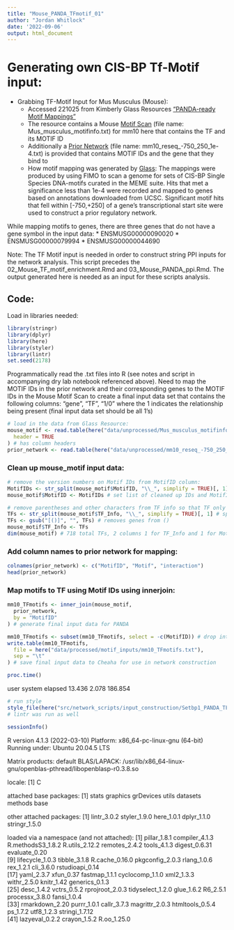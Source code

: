 ```yaml
---
title: "Mouse_PANDA_TFmotif_01"
author: "Jordan Whitlock"
date: '2022-09-06'
output: html_document
---
```


# Generating own CIS-BP Tf-Motif input:

* Grabbing TF-Motif Input for Mus Musculus (Mouse):
  * Accessed 221025 from Kimberly Glass Resources ["PANDA-ready Motif Mappings"](https://sites.google.com/a/channing.harvard.edu/kimberlyglass/tools/resources)
  * The resource contains a Mouse [Motif Scan](https://drive.google.com/file/d/12CROLzrirDOAgx5hlUTl-Vhu_LGsOhuR/view?usp=sharing) (file name: Mus_musculus_motifinfo.txt) for mm10 here that contains the TF and its MOTIF ID
  * Additionally a [Prior Network](https://drive.google.com/file/d/1F79g9dh9g3jINsxUpR5qfRwvzFsc-vRW/view?usp=sharing) (file name: mm10_reseq_-750_250_1e-4.txt) is provided that contains MOTIF IDs and the gene that they bind to
  * How motif mapping was generated by [Glass](https://journals.plos.org/plosone/article?id=10.1371/journal.pone.0064832#s2): The mappings were produced by using FIMO to scan a genome for sets of  CIS-BP Single Species DNA-motifs curated in the MEME suite. Hits that met a significance less than 1e-4 were recorded and mapped to genes based on annotations downloaded from UCSC. Significant motif hits that fell within [-750,+250] of a gene's transcriptional start site were used to construct a prior regulatory network. 

While mapping motifs to genes, there are three genes that do not have a gene symbol in the input data:
* ENSMUSG00000090020
* ENSMUSG00000079994
* ENSMUSG00000044690


Note: The TF Motif input is needed in order to construct string PPI inputs for the network analysis. This script precedes the 02_Mouse_TF_motif_enrichment.Rmd and 03_Mouse_PANDA_ppi.Rmd. The output generated here is needed as an input for these scripts analysis. 

## Code: 

Load in libraries needed:
```r
library(stringr)
library(dplyr)
library(here)
library(styler)
library(lintr)
set.seed(2178)
```


Programmatically read the .txt files into R (see notes and script in accompanying dry lab notebook referenced above). Need to map the MOTIF IDs in the prior network and their corresponding genes to the MOTIF IDs in the Mouse Motif Scan to create a final input data set that contains the following columns: "gene", "TF", "1/0" where the 1 indicates the relationship being present (final input data set should be all 1's)

```r
# load in the data from Glass Resource:
mouse_motif <- read.table(here("data/unprocessed/Mus_musculus_motifinfo.txt"),
  header = TRUE
) # has column headers
prior_network <- read.table(here("data/unprocessed/mm10_reseq_-750_250_1e-4.txt")) # does not have column headers
```

### Clean up mouse_motif input data:
```r
# remove the version numbers on Motif IDs from MotifID column:
MotifIDs <- str_split(mouse_motif$MotifID, "\\_", simplify = TRUE)[, 1] # grab list of IDs without version
mouse_motif$MotifID <- MotifIDs # set list of cleaned up IDs and MotifID column values

# remove parentheses and other characters from TF info so that TF only contains name of TF:
TFs <- str_split(mouse_motif$TF_Info, "\\_", simplify = TRUE)[, 1] # splits every column value out by separator and only grabs the gene names
TFs <- gsub("[()]", "", TFs) # removes genes from ()
mouse_motif$TF_Info <- TFs
dim(mouse_motif) # 718 total TFs, 2 columns 1 for TF_Info and 1 for MotifID. NOTE: there are three unknown genes that do not have a gene symbol (ENSMUSG00000090020, ENSMUSG00000079994, ENSMUSG00000044690), may need to remove later if cause issues in network construction
```

### Add column names to prior network for mapping:
```r
colnames(prior_network) <- c("MotifID", "Motif", "interaction")
head(prior_network)
```


### Map motifs to TF using Motif IDs using innerjoin:
```r
mm10_TFmotifs <- inner_join(mouse_motif,
  prior_network,
  by = "MotifID"
) # generate final input data for PANDA

mm10_TFmotifs <- subset(mm10_TFmotifs, select = -c(MotifID)) # drop interaction information and Motif IDs, because all interactions are present (represented as a 1) and this information is not needed for PANDA input
write.table(mm10_TFmotifs,
  file = here("data/processed/motif_inputs/mm10_TFmotifs.txt"),
  sep = "\t"
) # save final input data to Cheaha for use in network construction
```

```r
proc.time()
```
   user  system elapsed 
 13.436   2.078 186.854

```r
# run style
style_file(here("src/network_scripts/input_construction/Setbp1_PANDA_TFmotif.Rmd"))
# lintr was run as well
```

```r
sessionInfo()
```
R version 4.1.3 (2022-03-10)
Platform: x86_64-pc-linux-gnu (64-bit)
Running under: Ubuntu 20.04.5 LTS

Matrix products: default
BLAS/LAPACK: /usr/lib/x86_64-linux-gnu/openblas-pthread/libopenblasp-r0.3.8.so

locale:
[1] C

attached base packages:
[1] stats     graphics  grDevices utils     datasets  methods   base     

other attached packages:
[1] lintr_3.0.2   styler_1.9.0  here_1.0.1    dplyr_1.1.0   stringr_1.5.0

loaded via a namespace (and not attached):
 [1] pillar_1.8.1      compiler_4.1.3    R.methodsS3_1.8.2 R.utils_2.12.2    remotes_2.4.2     tools_4.1.3       digest_0.6.31     evaluate_0.20    
 [9] lifecycle_1.0.3   tibble_3.1.8      R.cache_0.16.0    pkgconfig_2.0.3   rlang_1.0.6       rex_1.2.1         cli_3.6.0         rstudioapi_0.14  
[17] yaml_2.3.7        xfun_0.37         fastmap_1.1.1     cyclocomp_1.1.0   xml2_1.3.3        withr_2.5.0       knitr_1.42        generics_0.1.3   
[25] desc_1.4.2        vctrs_0.5.2       rprojroot_2.0.3   tidyselect_1.2.0  glue_1.6.2        R6_2.5.1          processx_3.8.0    fansi_1.0.4      
[33] rmarkdown_2.20    purrr_1.0.1       callr_3.7.3       magrittr_2.0.3    htmltools_0.5.4   ps_1.7.2          utf8_1.2.3        stringi_1.7.12   
[41] lazyeval_0.2.2    crayon_1.5.2      R.oo_1.25.0      
